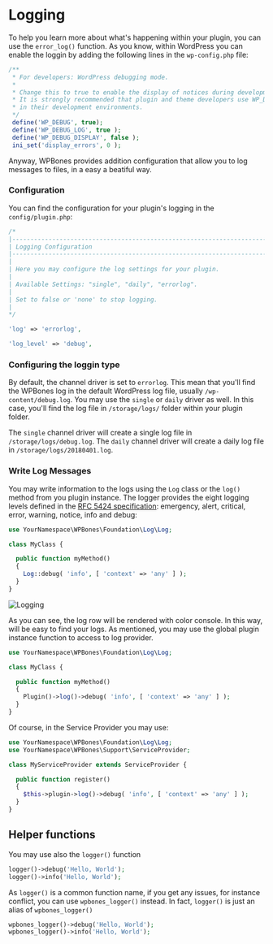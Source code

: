 
# Logging

To help you learn more about what's happening within your plugin, you can use the `error_log()` function. As you know, within WordPress you can enable the loggin by adding the following lines in the `wp-config.php` file:

```php filename="wp_config.php" copy
/**
 * For developers: WordPress debugging mode.
 *
 * Change this to true to enable the display of notices during development.
 * It is strongly recommended that plugin and theme developers use WP_DEBUG
 * in their development environments.
 */
 define('WP_DEBUG', true);
 define('WP_DEBUG_LOG', true );
 define('WP_DEBUG_DISPLAY', false );
 ini_set('display_errors', 0 );
```

Anyway, WPBones provides addition configuration that allow you to log messages to files, in a easy a beatiful way.

### Configuration

You can find the configuration for your plugin's logging in the `config/plugin.php`:

```php filename="config/plugin.php" copy
/*
|--------------------------------------------------------------------------
| Logging Configuration
|--------------------------------------------------------------------------
|
| Here you may configure the log settings for your plugin.
|
| Available Settings: "single", "daily", "errorlog".
|
| Set to false or 'none' to stop logging.
|
*/

'log' => 'errorlog',

'log_level' => 'debug',
```

### Configuring the loggin type

By default, the channel driver is set to `errorlog`. This mean that you'll find the WPBones log in the default WordPress log file, usually `/wp-content/debug.log`. You may use the `single` or `daily` driver as well. In this case, you'll find the log file in `/storage/logs/` folder within your plugin folder.

The `single` channel driver will create a single log file in `/storage/logs/debug.log`.
The `daily` channel driver will create a daily log file in `/storage/logs/20180401.log`.

### Write Log Messages

You may write information to the logs using the `Log` class or the `log()` method from you plugin instance.
The logger provides the eight logging levels defined in the [RFC 5424 specification](https://tools.ietf.org/html/rfc5424): emergency, alert, critical, error, warning, notice, info and debug:

```php copy
use YourNamespace\WPBones\Foundation\Log\Log;

class MyClass {

  public function myMethod()
  {
    Log::debug( 'info', [ 'context' => 'any' ] );
  }
}
```

![Logging](./logging.png)

As you can see, the log row will be rendered with color console. In this way, will be easy to find your logs.
As mentioned, you may use the global plugin instance function to access to log provider.

```php copy
use YourNamespace\WPBones\Foundation\Log\Log;

class MyClass {

  public function myMethod()
  {
    Plugin()->log()->debug( 'info', [ 'context' => 'any' ] );
  }
}
```

Of course, in the Service Provider you may use:

```php copy
use YourNamespace\WPBones\Foundation\Log\Log;
use YourNamespace\WPBones\Support\ServiceProvider;

class MyServiceProvider extends ServiceProvider {

  public function register()
  {
    $this->plugin->log()->debug( 'info', [ 'context' => 'any' ] );
  }
}
```

## Helper functions

You may use also the `logger()` function

```php copy
logger()->debug('Hello, World');
logger()->info('Hello, World');
```

As `logger()` is a common function name, if you get any issues, for instance conflict, you can use `wpbones_logger()` instead. In fact, `logger()` is just an alias of `wpbones_logger()`

```php copy
wpbones_logger()->debug('Hello, World');
wpbones_logger()->info('Hello, World');
```